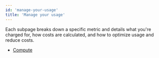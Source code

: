 ```yaml
---
id: 'manage-your-usage'
title: 'Manage your usage'
---
```


Each subpage breaks down a specific metric and details what you're charged for, how costs are calculated, and how to optimize usage and reduce costs.

- [Compute](/docs/guides/platform/manage-your-usage/compute)